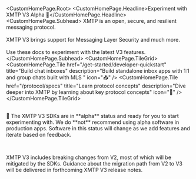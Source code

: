 
<CustomHomePage.Root>
  <CustomHomePage.Headline>Experiment with XMTP V3 Alpha 🧪</CustomHomePage.Headline>
  <CustomHomePage.Subhead>
    XMTP is an open, secure, and resilient messaging protocol.<br/><br/>XMTP V3 brings support for Messaging Layer Security and much more.<br/><br/>Use these docs to experiment with the latest V3 features.
  </CustomHomePage.Subhead>
  <CustomHomePage.TileGrid>
    <CustomHomePage.Tile
      href="/get-started/developer-quickstart"
      title="Build chat inboxes"
      description="Build standalone inbox apps with 1:1 and group chats built with MLS "
      icon="📥"
    />
    <CustomHomePage.Tile
      href="/protocol/specs"
      title="Learn protocol concepts"
      description="Dive deeper into XMTP by learning about key protocol concepts"
      icon="🧠"
    />
  </CustomHomePage.TileGrid>
<br/>
<br/>
<p>🧪 The XMTP V3 SDKs are in **alpha** status and ready for you to start experimenting with. We do **not** recommend using alpha software in production apps. Software in this status will change as we add features and iterate based on feedback.</p>
<br/>
<p>XMTP V3 includes breaking changes from V2, most of which will be mitigated by the SDKs. Guidance about the migration path from V2 to V3 will be delivered in forthcoming XMTP V3 release notes.</p>
</CustomHomePage.Root>